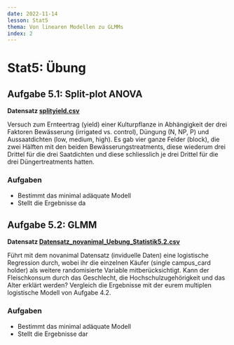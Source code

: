 ```yaml
---
date: 2022-11-14
lesson: Stat5
thema: Von linearen Modellen zu GLMMs
index: 2
---
```


# Stat5: Übung

## Aufgabe 5.1: Split-plot ANOVA

**Datensatz [splityield.csv](https://moodle.zhaw.ch/mod/resource/view.php?id=606660)**

Versuch zum Ernteertrag (yield) einer Kulturpflanze in Abhängigkeit der drei Faktoren Bewässerung (irrigated vs. control), Düngung (N, NP, P) und Aussaatdichten (low, medium, high). Es gab vier ganze Felder (block), die zwei Hälften mit den beiden Bewässerungstreatments, diese wiederum drei Drittel für die drei Saatdichten und diese schliesslich je drei Drittel für die drei Düngertreatments hatten.

### Aufgaben

- Bestimmt das minimal adäquate Modell
- Stellt die Ergebnisse da

## Aufgabe 5.2: GLMM

**Datensatz [Datensatz_novanimal_Uebung_Statistik5.2.csv]()**


Führt mit dem novanimal Datensatz (inviduelle Daten) eine logistische Regression durch, wobei ihr die einzelnen Käufer (single campus_card holder) als weitere randomisierte Variable mitberücksichtigt. Kann der Fleischkonsum durch das Geschlecht, die Hochschulzugehörigkeit und das Alter erklärt werden? Vergleich die Ergebnisse mit der eurem multiplen logistische Modell von Aufgabe 4.2.


### Aufgaben

- Bestimmt das minimal adäquate Modell
- Stellt die Ergebnisse dar